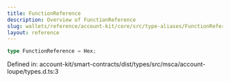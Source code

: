 ```yaml
---
title: FunctionReference
description: Overview of FunctionReference
slug: wallets/reference/account-kit/core/src/type-aliases/FunctionReference
layout: reference
---
```


```ts
type FunctionReference = Hex;
```

Defined in: account-kit/smart-contracts/dist/types/src/msca/account-loupe/types.d.ts:3
